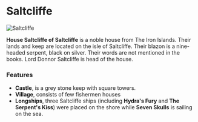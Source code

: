 

# Saltcliffe

<Image
  src="https://cdn.sanity.io/images/1as7cn02/production/52008aeba59a0239acdfe966042cb3a7c720ae7b-1920x1017.png?w=976&h=350&fit=crop&crop=center&auto=format"
  alt="Saltcliffe"
  width={976}
  height={350}
/>

<ProjectDetails
  floatRight
  region="Iron Islands"
  house="House Saltcliffe"
  type="Castle"
  status="Completed"
  warp="/warp saltcliffe"
  projectLead="NickShaiB"
  dateStarted="October 13, 2013"
  dateCompleted="October 13, 2013"
/>

**House Saltcliffe of Saltcliffe** is a noble house from The Iron Islands. Their lands and keep are located on the isle of Saltcliffe. Their blazon is a nine-headed serpent, black on silver. Their words are not mentioned in the books. Lord Donnor Saltcliffe is head of the house.

### Features

- **Castle**, is a grey stone keep with square towers.
- **Village**, consists of few fishermen houses
- **Longships**, three Saltcliffe ships (including **Hydra's Fury** and **The Serpent's Kiss**) were placed on the shore while **Seven Skulls** is sailing on the sea.
